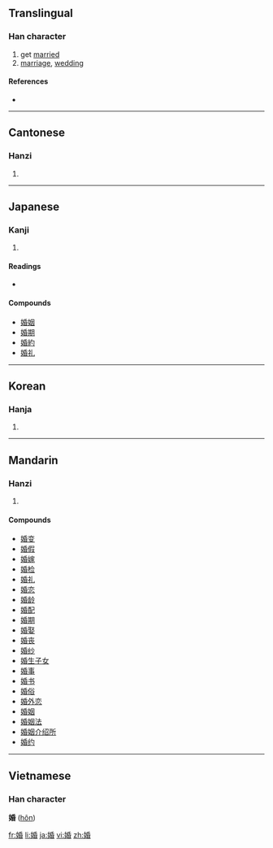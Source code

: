 ==Translingual==

===Han character===
{{Han char|rn=38|rad=女|as=08|sn=11|four=4246<sub>4</sub>|canj=女竹心日 (VHPA)|ids=⿰[[女]][[昏]]}}

# get [[marry|married]]
# [[marriage]], [[wedding]]

====References====
* {{Han ref|kx=0264.340|dkj=06418|hdz=21060.110|uh=5A5A|ud=23130|bh=B142|bd=45378}}

----

==Cantonese==

===Hanzi===
{{yue-hanzi|jyut=|y=fan1}}

# {{defn|Cantonese}}

----

==Japanese==

===Kanji===
{{ja-kanji|grade=c|rs=女08}}

# {{defn|Japanese}}

====Readings====
* {{ja-readings|on=[[こん]] (kon)|kun=[[えんぐみ]] (engumi)}}

====Compounds====
* [[婚姻]]
* [[婚期]]
* [[婚約]]
* [[婚礼]]

----

==Korean==

===Hanja===
{{ko-hanja|hangeul=혼|rv=hon|mr=hon}}

# {{defn|Korean}}

----

==Mandarin==

===Hanzi===
{{cmn-hanzi|pin=[[hūn]] ([[hun1]])|wg=hun<sup>1</sup>}}

# {{defn|Mandarin}}

====Compounds====
* [[婚变]]
* [[婚假]]
* [[婚嫁]]
* [[婚检]]
* [[婚礼]]
* [[婚恋]]
* [[婚龄]]
* [[婚配]]
* [[婚期]]
* [[婚娶]]
* [[婚丧]]
* [[婚纱]]
* [[婚生子女]]
* [[婚事]]
* [[婚书]]
* [[婚俗]]
* [[婚外恋]]
* [[婚姻]]
* [[婚姻法]]
* [[婚姻介绍所]]
* [[婚约]]

----

==Vietnamese==
===Han character===
'''婚''' ([[hôn]])

[[fr:婚]]
[[li:婚]]
[[ja:婚]]
[[vi:婚]]
[[zh:婚]]